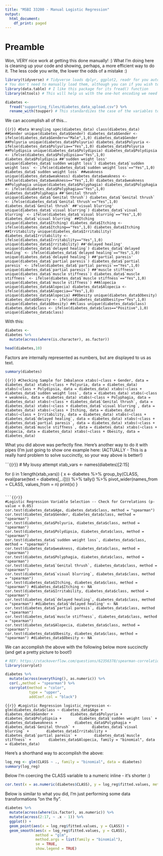 ---
title: "MSBI 33200 - Manual Logistic Regression"
output:
  html_document:
    df_print: paged
---

# Preamble 

Won, VERY nice work at getting this done manually! :) What I'm doing here is cleaning up your code and showing, perhaps, a more efficient way to do it. The less code you write, the lower the odds of a mistake :) 

```{r setup}
library(tidyverse) # Tidyverse loads dplyr, ggplot2, readr for you automatically
# You don't need to manually load them, although you can if you wish to be explicit
library(data.table) # I like this package for its fread() function
library(mltools) # This will help us with the one-hot encoding we need later 

diabetes <- 
  fread("supporting_files/diabetes_data_upload.csv") %>%
  rename_with(toupper) # This standardizes the case of the variables to uppercase 
```

We can accomplish all of this... 

```{{r}}
#Data Wrangling
spec(diabetes_data)
class(diabetes_data)
##Gender
unique(diabetes_data$Gender)
diabetes_data$Gender <- ifelse(diabetes_data$Gender=="Male",1,0)
diabetes_data$Gender
##Polyuria
unique(diabetes_data$Polyuria)
diabetes_data$Polyuria <- ifelse(diabetes_data$Polyuria=="Yes",1,0)
diabetes_data$Polyuria
##Polydipsia
unique(diabetes_data$Polydipsia)
diabetes_data$Polydipsia <- ifelse(diabetes_data$Polydipsia=="Yes",1,0)
diabetes_data$Polydipsia
##'sudden weight loss'
unique(diabetes_data$`sudden weight loss`)
diabetes_data$`sudden weight loss` <- ifelse(diabetes_data$`sudden weight loss`=="Yes",1,0)
diabetes_data$`sudden weight loss`
##weakness
unique(diabetes_data$weakness)
diabetes_data$weakness <- ifelse(diabetes_data$weakness=="Yes",1,0)
diabetes_data$weakness
##Polyphagia
unique(diabetes_data$Polyphagia)
diabetes_data$Polyphagia <- ifelse(diabetes_data$Polyphagia=="Yes",1,0)
diabetes_data$Polyphagia
##'Genital thrush'
unique(diabetes_data$`Genital thrush`)
diabetes_data$`Genital thrush` <- ifelse(diabetes_data$`Genital thrush`=="Yes",1,0)
diabetes_data$`Genital thrush`
##'visual blurring'
unique(diabetes_data$`visual blurring`)
diabetes_data$`visual blurring` <- ifelse(diabetes_data$`visual blurring`=="Yes",1,0)
diabetes_data$`visual blurring`
##Itching
unique(diabetes_data$Itching)
diabetes_data$Itching <- ifelse(diabetes_data$Itching=="Yes",1,0)
diabetes_data$Itching
##Irritability
unique(diabetes_data$Irritability)
diabetes_data$Irritability <- ifelse(diabetes_data$Irritability=="Yes",1,0)
unique(diabetes_data$Irritability)
##'delayed healing'
unique(diabetes_data$`delayed healing`)
diabetes_data$`delayed healing` <- ifelse(diabetes_data$`delayed healing`=="Yes",1,0)
unique(diabetes_data$`delayed healing`)
##'partial paresis'
unique(diabetes_data$`partial paresis`)
diabetes_data$`partial paresis` <- ifelse(diabetes_data$`partial paresis`=="Yes",1,0)
unique(diabetes_data$`partial paresis`)
##'muscle stiffness'
unique(diabetes_data$`muscle stiffness`)
diabetes_data$`muscle stiffness` <- ifelse(diabetes_data$`muscle stiffness`=="Yes",1,0)
unique(diabetes_data$`muscle stiffness`)
##Alopecia
unique(diabetes_data$Alopecia)
diabetes_data$Alopecia <- ifelse(diabetes_data$Alopecia=="Yes",1,0)
unique(diabetes_data$Alopecia)
##Obesity
unique(diabetes_data$Obesity)
diabetes_data$Obesity <- ifelse(diabetes_data$Obesity=="Yes",1,0)
unique(diabetes_data$Obesity)
##class
unique(diabetes_data$class)
diabetes_data$class <- ifelse(diabetes_data$class=="Positive",1,0)
unique(diabetes_data$class)
```

With this: 

```{r data-wrangling}
diabetes <- 
diabetes %>%
  mutate(across(where(is.character), as.factor))

head(diabetes,10)
```
Factors are internally represented as numbers, but are displayed to us as text. 

```{r}
summary(diabetes)
```

```{{r}}
#Checking Sample for Imbalance
xtabs(~class + Gender, data = diabetes_data)
xtabs(~class + Polyuria, data = diabetes_data)
xtabs(~class + Polydipsia, data = diabetes_data)
xtabs(~class + diabetes_data$`sudden weight loss`, data = diabetes_data)
xtabs(~class + weakness, data = diabetes_data)
xtabs(~class + Polyphagia, data = diabetes_data)
xtabs(~class + diabetes_data$`Genital thrush`, data = diabetes_data)
xtabs(~class + diabetes_data$`visual blurring`, data = diabetes_data)
xtabs(~class + Itching, data = diabetes_data)
xtabs(~class + Irritability, data = diabetes_data)
xtabs(~class + diabetes_data$`delayed healing`, data = diabetes_data)
xtabs(~class + diabetes_data$`partial paresis`, data = diabetes_data)
xtabs(~class + diabetes_data$`muscle stiffness`, data = diabetes_data)
xtabs(~class + Alopecia, data = diabetes_data)
xtabs(~class + Obesity, data = diabetes_data)
```

What you did above was perfectly fine. Here's another way to do it with pipes (I'm just going to show one example here: 
(ACTUALLY - This is  a really hard problem to solve succinctly, so your way above is better!)

```{{r}}
# My lousy attempt
xtab_vars <- names(diabetes)[2:15]

for (i in 1:length(xtab_vars)) { 
  x <- 
  diabetes %>%
  group_by(CLASS, eval(parse(text = diabetes[,..i]))) %>%
  tally() %>%
  pivot_wider(names_from = CLASS,
              values_from = n)
  print(x)
  }
```

```{{r}}
#Logistic Regression Variable Selection -- Check for Correlations (p-value < 0.05)
cor.test(diabetes_data$Age, diabetes_data$class, method = "spearman")
cor.test(diabetes_data$Gender, diabetes_data$class, method = "spearman")
cor.test(diabetes_data$Polyuria, diabetes_data$class, method = "spearman")
cor.test(diabetes_data$Polydipsia, diabetes_data$class, method = "spearman")
cor.test(diabetes_data$`sudden weight loss`, diabetes_data$class, method = "spearman")
cor.test(diabetes_data$weakness, diabetes_data$class, method = "spearman")
cor.test(diabetes_data$Polyphagia, diabetes_data$class, method = "spearman")
cor.test(diabetes_data$`Genital thrush`, diabetes_data$class, method = "spearman")
cor.test(diabetes_data$`visual blurring`, diabetes_data$class, method = "spearman")
cor.test(diabetes_data$Itching, diabetes_data$class, method = "spearman") #diabetes_data$Itching <- NA
cor.test(diabetes_data$Irritability, diabetes_data$class, method = "spearman")
cor.test(diabetes_data$`delayed healing`, diabetes_data$class, method = "spearman") #diabetes_data$'delayed healing' <- NA
cor.test(diabetes_data$`partial paresis`, diabetes_data$class, method = "spearman")
cor.test(diabetes_data$`muscle stiffness`, diabetes_data$class, method = "spearman")
cor.test(diabetes_data$Alopecia, diabetes_data$class, method = "spearman")
cor.test(diabetes_data$Obesity, diabetes_data$class, method = "spearman") #diabetes_data$Obesity <- NA
```

We can accomplish the above with the following below more succinctly (and get a pretty picture to boot!) 

```{r}
# REF: https://stackoverflow.com/questions/62356378/spearman-correlation-plot-in-corrplot
library(corrplot)

diabetes %>% 
  mutate(across(everything(), as.numeric)) %>%
  cor(.,method = "spearman") %>%
  corrplot(method = "color",
           type = "upper",
           addCoef.col = "black")
```
```{{r}}
#Logistic Regression
logistic_regression <- glm(diabetes_data$class ~ diabetes_data$Age + 
      diabetes_data$Gender + 
      diabetes_data$Polyuria + 
      diabetes_data$Polydipsia + 
      diabetes_data$`sudden weight loss` + 
      diabetes_data$weakness + 
      diabetes_data$Polyphagia + 
      diabetes_data$`Genital thrush` + 
      diabetes_data$`visual blurring` + 
      diabetes_data$Irritability + 
      diabetes_data$`partial paresis` + 
      diabetes_data$`muscle stiffness` + 
      diabetes_data$Alopecia, family = "binomial", data = diabetes_data)
```

Here's a shorthand way to accomplish the above: 

```{r}
log_reg <- glm(CLASS ~ ., family = "binomial", data = diabetes)
summary(log_reg)
```

Below I'm coercing the CLASS variable to a numeric inline - it's shorter :) 

```{r}
cor.test(x = as.numeric(diabetes$CLASS), y = log_reg$fitted.values, method = "spearman")
```

Below is similar to what you did, I'm just performing some data transformations "on the fly". 

```{r graph-log-reg}
diabetes %>%
  mutate(across(where(is.factor), as.numeric)) %>%
  mutate(across(2:17, ~ .x - 1)) %>% 
  ggplot() + 
  geom_point(aes(x = log_reg$fitted.values, y = CLASS)) + 
  geom_smooth(aes(x = log_reg$fitted.values, y = CLASS),
              method = "glm",
              method.args = list(family = "binomial"),
              se = TRUE,
              show.legend = TRUE)
```


